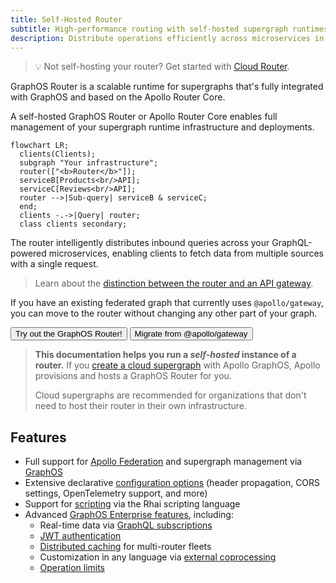 ```yaml
---
title: Self-Hosted Router
subtitle: High-performance routing with self-hosted supergraph runtimes
description: Distribute operations efficiently across microservices in your federated GraphQL API with the Apollo GraphOS Router or Apollo Router Core. Configure caching, security features, and more.
---
```



> 💡 Not self-hosting your router? Get started with [Cloud Router](/graphos/quickstart/cloud/).

GraphOS Router is a scalable runtime for supergraphs that's fully integrated with GraphOS and based on the Apollo Router Core.

A self-hosted GraphOS Router or Apollo Router Core enables full management of your supergraph runtime infrastructure and deployments.

```mermaid
flowchart LR;
  clients(Clients);
  subgraph "Your infrastructure";
  router(["<b>Router</b>"]);
  serviceB[Products<br/>API];
  serviceC[Reviews<br/>API];
  router -->|Sub-query| serviceB & serviceC;
  end;
  clients -.->|Query| router;
  class clients secondary;
```

The router intelligently distributes inbound queries across your GraphQL-powered microservices, enabling clients to fetch data from multiple sources with a single request.

> Learn about the [distinction between the router and an API gateway](/technotes/TN0037-api-gateways/).


If you have an existing federated graph that currently uses `@apollo/gateway`, you can move to the router without changing any other part of your graph.

<p>
  <Button
    colorScheme="indigo"
    to="/router/quickstart/"
    as={Link}
    style={{
      marginRight: '10px'
    }}
  >
    Try out the GraphOS Router!
  </Button>
  <Button
    colorScheme="gray"
    to="/router/migrating-from-gateway/"
    as={Link}
  >
    Migrate from @apollo/gateway
  </Button>
</p>

> **This documentation helps you run a _self-hosted_ instance of a router.** If you [create a cloud supergraph](/graphos/quickstart/cloud/) with Apollo GraphOS, Apollo provisions and hosts a GraphOS Router for you.
>
> Cloud supergraphs are recommended for organizations that don't need to host their router in their own infrastructure.


## Features

- Full support for [Apollo Federation](/federation/) and supergraph management via [GraphOS](/graphos/)
- Extensive declarative [configuration options](./configuration/overview) (header propagation, CORS settings, OpenTelemetry support, and more)
- Support for [scripting](./customizations/rhai/) via the Rhai scripting language
- Advanced [GraphOS Enterprise features](./enterprise-features), including:
    - Real-time data via [GraphQL subscriptions](./executing-operations/subscription-support/)
    - [JWT authentication](./configuration/authn-jwt)
    - [Distributed caching](./configuration/distributed-caching/) for multi-router fleets
    - Customization in any language via [external coprocessing](./customizations/coprocessor/)
    - [Operation limits](./configuration/operation-limits/)
